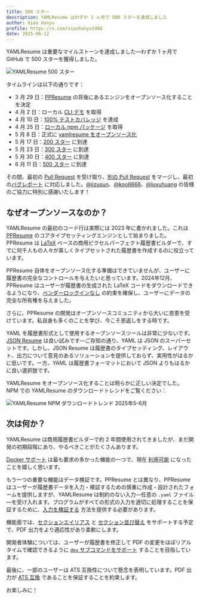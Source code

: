 ```yaml
---
title: 500 スター
description: YAMLResume はわずか 1 ヶ月で 500 スターを達成しました
author: Xiao Hanyu
profile: https://x.com/xiaohanyu1988
date: 2025-06-12
---
```


YAMLResume は重要なマイルストーンを達成しました—わずか 1 ヶ月で GitHub で 500 スターを獲得しました。

![YAMLResume 500 スター](/static/images/blog/500-stars/star-history-2025611.webp)

タイムラインは以下の通りです：

- 3 月 29 日：[PPResume](https://ppresume.com) の背後にあるエンジンをオープンソース化することを決定
- 4 月 2 日：ローカル [CLI デモ](https://x.com/xiaohanyu1988/status/1907427362259771748) を取得
- 4 月 10 日：[100% テストカバレッジ](https://x.com/xiaohanyu1988/status/1910193021989368311) を達成
- 4 月 25 日：[ローカル npm パッケージ](https://x.com/PPResumeX/status/1915789536610967741) を取得
- 5 月 8 日：正式に [yamlresume をオープンソース化](https://x.com/PPResumeX/status/1920294577497387493)
- 5 月 17 日：[200 スター](https://x.com/PPResumeX/status/1923635538046955662) に到達
- 5 月 23 日：[300 スター](https://x.com/PPResumeX/status/1925834873723396131) に到達
- 5 月 30 日：[400 スター](https://x.com/PPResumeX/status/1928347464693862635) に到達
- 6 月 11 日：[500 スター](https://x.com/PPResumeX/status/1932716523401150840) に到達

その間、最初の [Pull Request](https://github.com/yamlresume/yamlresume/pull/2) を受け取り、[別の Pull Request](https://github.com/yamlresume/yamlresume/pull/19) をマージし、最初の[バグレポート](https://github.com/yamlresume/yamlresume/issues/13) に対応しました。[@jizusun](https://github.com/jizusun)、[@koo6666](https://github.com/koo6666)、[@luyuhuang](https://github.com/luyuhuang) の皆様のご協力に特別に感謝いたします！

## なぜオープンソースなのか？

YAMLResume の最初のコード行は実際には 2023 年に書かれました。これは [PPResume](https://ppresume.com) のコアタイプセッティングエンジンとして始まりました。PPResume は [LaTeX](https://www.latex-project.org/) ベースの商用ピクセルパーフェクト履歴書ビルダーで、すでに何千人もの人々が美しくタイプセットされた履歴書を作成するのに役立っています。

PPResume 自体をオープンソース化する準備はできていませんが、ユーザーに履歴書の完全なコントロールを与えたいと思っています。2024年12月、PPResume はユーザーが履歴書の生成された LaTeX コードをダウンロードできるようになり、[ベンダーロックインなし](https://blog.ppresume.com/posts/no-vendor-lock-in) の約束を確保し、ユーザーにデータの完全な所有権を与えました。

さらに、PPResume の開発はオープンソースコミュニティから大いに恩恵を受けています。私自身も多くのことを学び、今こそ恩返しをする時です。

YAML を履歴書形式として使用するオープンソースツールは非常に少ないです。[JSON Resume](https://jsonresume.org) は良い試みです—ご存知の通り、YAML は JSON のスーパーセットです。しかし、JSON Resume は履歴書のタイプセッティング、レイアウト、出力について意見のあるソリューションを提供しておらず、実用性がはるかに低いです。一方、YAML は履歴書フォーマットにおいて JSON よりもはるかに良い選択肢です。

YAMLResume をオープンソース化することは明らかに正しい決定でした。NPM での YAMLResume のダウンロードトレンドをご覧ください：

![YAMLResume NPM ダウンロードトレンド 2025年5-6月](/static/images/blog/500-stars/yamlresume-download-trends-may-jun-2025.webp)

## 次は何か？

YAMLResume は商用履歴書ビルダーで約 2 年間使用されてきましたが、まだ開発の初期段階にあり、やるべきことがたくさんあります。

[Docker サポート](./yamlresume-docker) は最も要求の多かった機能の一つで、現在 [利用可能](/ja/docs/installation#docker-users) になったことを嬉しく思います。

もう一つの重要な機能はデータ検証です。PPResume とは異なり、PPResume はユーザーが履歴書データを入力・検証するための慎重に作成・設計されたフォームを提供しますが、YAMLResume は制約のない入力—任意の `.yaml` ファイル—を受け入れます。プログラムがすべての形式の入力を適切に処理することを保証するために、[入力を検証する](https://github.com/yamlresume/yamlresume/issues/10) 方法を提供する必要があります。

機能面では、[セクションエイリアス](https://github.com/yamlresume/yamlresume/issues/11) と [セクション並び替え](https://github.com/yamlresume/yamlresume/issues/12) をサポートする予定で、PDF 出力をより適応性があり柔軟にします。

開発者体験については、ユーザーが履歴書を修正して PDF の変更をほぼリアルタイムで確認できるように [`dev` サブコマンドをサポート](https://github.com/yamlresume/yamlresume/issues/25) することを目指しています。

最後に、一部のユーザーは ATS 互換性について懸念を表明しています。PDF 出力が [ATS 互換](https://github.com/yamlresume/yamlresume/issues/23) であることを保証することを約束します。

お楽しみに！
